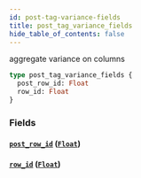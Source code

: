 ```yaml
---
id: post-tag-variance-fields
title: post_tag_variance_fields
hide_table_of_contents: false
---
```


aggregate variance on columns

```graphql
type post_tag_variance_fields {
  post_row_id: Float
  row_id: Float
}
```

### Fields

#### [`post_row_id`](#) ([`Float`](/07-graphql/scalars/float))

#### [`row_id`](#) ([`Float`](/07-graphql/scalars/float))
